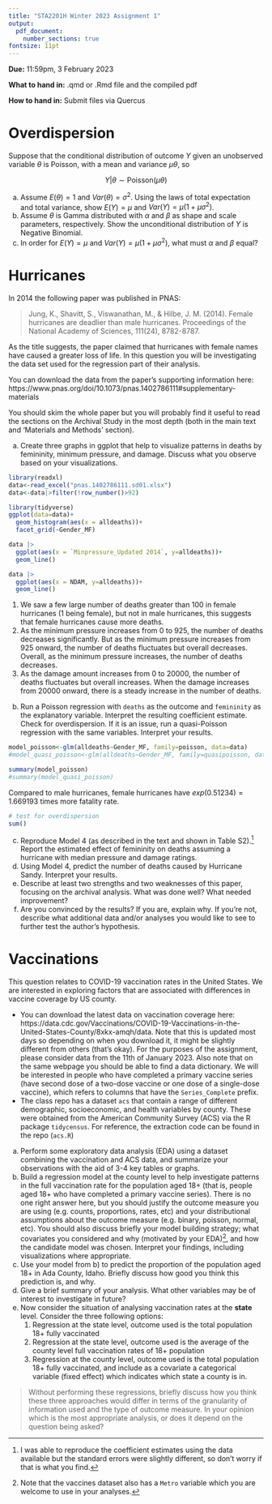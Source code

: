 ```yaml
---
title: "STA2201H Winter 2023 Assignment 1"
output: 
  pdf_document:
    number_sections: true
fontsize: 11pt
---
```


**Due:** 11:59pm, 3 February 2023

**What to hand in:** .qmd or .Rmd file and the compiled pdf

**How to hand in:** Submit files via Quercus

# Overdispersion

Suppose that the conditional distribution of outcome $Y$ given an unobserved variable $\theta$ is Poisson, with a mean and variance $\mu\theta$, so 

$$
Y|\theta \sim  \text{Poisson}(\mu\theta)
$$

a) Assume $E(\theta) = 1$ and $Var(\theta) = \sigma^2$. Using the laws of total expectation and total variance, show $E(Y) = \mu$ and $Var(Y) = \mu (1+ \mu\sigma^2)$. 
b) Assume $\theta$ is Gamma distributed with $\alpha$ and $\beta$ as shape and scale parameters, respectively. Show the unconditional distribution of $Y$ is Negative Binomial.
c) In order for $E(Y) = \mu$ and $Var(Y) = \mu (1+ \mu\sigma^2)$, what must $\alpha$ and $\beta$ equal?


\newpage

# Hurricanes

In 2014 the following paper was published in PNAS:

> Jung, K., Shavitt, S., Viswanathan, M., & Hilbe, J. M. (2014). Female hurricanes are deadlier than male hurricanes. Proceedings of the National Academy of Sciences, 111(24), 8782-8787.

As the title suggests, the paper claimed that hurricanes with female names have caused a greater loss of life. In this question you will be investigating the data set used for the regression part of their analysis. 

You can download the data from the paper's supporting information here: https://www.pnas.org/doi/10.1073/pnas.1402786111#supplementary-materials

You should skim the whole paper but you will probably find it useful to read the sections on the Archival Study in the most depth (both in the main text and 'Materials and Methods' section).

a) Create three graphs in ggplot that help to visualize patterns in deaths by femininity, minimum pressure, and damage. Discuss what you observe based on your visualizations. 
```r
library(readxl)
data<-read_excel("pnas.1402786111.sd01.xlsx")
data<-data|>filter(!row_number()>92)
```
```r
library(tidyverse)
ggplot(data=data)+
  geom_histogram(aes(x = alldeaths))+
  facet_grid(~Gender_MF)

data |>
  ggplot(aes(x = `Minpressure_Updated 2014`, y=alldeaths))+
  geom_line()

data |>
  ggplot(aes(x = NDAM, y=alldeaths))+
  geom_line()
```
1) We saw a few large number of deaths greater than 100 in female hurricanes (1 being female), but not in male hurricanes, this suggests that female hurricanes cause more deaths.  
2) As the minimum pressure increases from 0 to 925, the number of deaths decreases significantly. But as the minimum pressure increases from 925 onward, the number of deaths fluctuates but overall decreases. Overall, as the minimum pressure increases, the number of deaths decreases.  
3) As the damage amount increases from 0 to 20000, the number of deaths fluctuates but overall increases. When the damage increases from 20000 onward, there is a steady increase in the number of deaths.

b) Run a Poisson regression with `deaths` as the outcome and `femininity` as the explanatory variable. Interpret the resulting coefficient estimate. Check for overdispersion. If it is an issue, run a quasi-Poisson regression with the same variables. Interpret your results. 
```r
model_poisson<-glm(alldeaths~Gender_MF, family=poisson, data=data)
#model_quasi_poisson<-glm(alldeaths~Gender_MF, family=quasipoisson, data=data)

summary(model_poisson)
#summary(model_quasi_poisson)
```
Compared to male hurricanes, female hurricanes have $exp(0.51234)=1.669193$ times more fatality rate.

```r
# test for overdispersion
sum()
```

c) Reproduce Model 4 (as described in the text and shown in Table S2).[^1] Report the estimated effect of femininity on deaths assuming a hurricane with median pressure and damage ratings. 
d) Using Model 4, predict the number of deaths caused by Hurricane Sandy. Interpret your results. 
e) Describe at least two strengths and two weaknesses of this paper, focusing on the archival analysis. What was done well? What needed improvement?
f) Are you convinced by the results? If you are, explain why. If you're not, describe what additional data and/or analyses you would like to see to further test the author's hypothesis. 

[^1]: I was able to reproduce the coefficient estimates using the data available but the standard errors were slightly different, so don't worry if that is what you find. 

\newpage

# Vaccinations

This question relates to COVID-19 vaccination rates in the United States. We are interested in exploring factors that are associated with differences in vaccine coverage by US county. 

- You can download the latest data on vaccination coverage here: https://data.cdc.gov/Vaccinations/COVID-19-Vaccinations-in-the-United-States-County/8xkx-amqh/data. Note that this is updated most days so depending on when you download it, it might be slightly different from others (that's okay). For the purposes of the assignment, please consider data from the 11th of January 2023. Also note that on the same webpage you should be able to find a data dictionary. We will be interested in people who have completed a primary vaccine series (have second dose of a two-dose vaccine or one dose of a single-dose vaccine), which refers to columns that have the `Series_Complete` prefix. 
- The class repo has a dataset `acs` that contain a range of different demographic, socioeconomic, and health variables by county. These were obtained from the American Community Survey (ACS) via the R package `tidycensus`. For reference, the extraction code can be found in the repo (`acs.R`)


a) Perform some exploratory data analysis (EDA) using a dataset combining the vaccination and ACS data, and summarize your observations with the aid of 3-4 key tables or graphs. 
b) Build a regression model at the county level to help investigate patterns in the full vaccination rate for the population aged 18+ (that is, people aged 18+ who have completed a primary vaccine series). There is no one right answer here, but you should justify the outcome measure you are using (e.g. counts, proportions, rates, etc) and your distributional assumptions about the outcome measure (e.g. binary, poisson, normal, etc). You should also discuss briefly your model building strategy; what covariates you considered and why (motivated by your EDA)[^2], and how the candidate model was chosen. Interpret your findings, including visualizations where appropriate. 
c) Use your model from b) to predict the proportion of the population aged 18+ in Ada County, Idaho. Briefly discuss how good you think this prediction is, and why. 
d) Give a brief summary of your analysis. What other variables may be of interest to investigate in future?
e) Now consider the situation of analysing vaccination rates at the **state** level. Consider the three following options:  
    1) Regression at the state level, outcome used is the total population 18+ fully vaccinated 
    2) Regression at the state level, outcome used is the average of the county level full vaccination rates of 18+ population 
    3) Regression at the county level, outcome used is the total population 18+ fully vaccinated, and include as a covariate a categorical variable (fixed effect) which indicates which state a county is in.
    
> Without performing these regressions, briefly discuss how you think these three approaches would differ in terms of the granularity of information used and the type of outcome measure. In your opinion which is the most appropriate analysis, or does it depend on the question being asked?

[^2]: Note that the vaccines dataset also has a `Metro` variable which you are welcome to use in your analyses.


